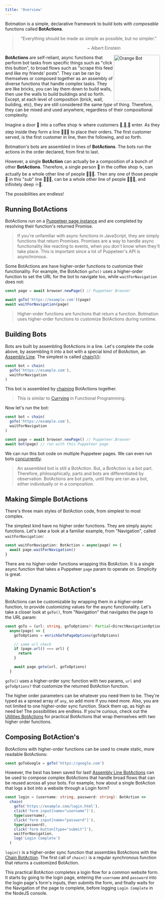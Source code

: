 ```yaml
---
title: 'Overview'
---
```


Botmation is a simple, declarative framework to build bots with *composable* functions called **BotActions**.

<blockquote>
    <p style="text-align:center">
        “Everything should be made as simple as possible, but no simpler.”
        <br />
        <div style="text-align:right;padding-right:8rem;">~ Albert Einstein</div>
    </p>
</blockquote>

<img src="/orange_bot.png" alt="Orange Bot" align="right" width="150px" />

**BotActions** are self-reliant, async functions that perform bot tasks from specific things such as "click this button", to broad flows such as "scrape this feed and like my friends' posts". They can be ran by themselves or composed together as an assembly of diverse functions that handle complex tasks. They are like bricks, you can lay them down to build walls, then use the walls to build buildings and so forth. Except, at each level of composition (brick, wall, building, etc), they are still considered the same *type* of thing. Therefore, they can be mixed and used anywhere, regardless of their compositional complexity.

Imagine a door 🚪 into a coffee shop ☕ where customers 🧍,🧍,🧍 enter. As they step inside they form a line 🧍🧍🧍 to place their orders. The first customer served, is the first customer in line, then the following, and so forth.

Botmation's bots are assembled in lines of **BotActions**. The bots run the actions in the order declared, from first to last.

However, a single **BotAction** can actually be a composition of a bunch of other **BotActions**. Therefore, a single person 🧍 in the coffee shop ☕, can actually be a whole other line of people 🧍🧍🧍. Then any one of those people 🧍 in this "sub" line 🧍🧍🧍, can be a whole other line of people 🧍🧍🧍, and infinitely deep ♾️🐇.

The possibilities are endless!

## Running BotActions

BotActions run on a [Puppeteer page instance](https://pptr.dev/#?product=Puppeteer&version=v7.0.4&show=api-class-page) and are completed by resolving their function's returned Promise.

> If you're unfamiliar with async functions in JavaScript, they are simply functions that return Promises. Promises are a way to handle async functionality like reacting to events, when you don't know when they'll take place. This is important since a lot of Puppeteer's API is asynchronous.

Some BotActions are have higher-order functions to customize their functionality. For example, the BotAction `goTo()` uses a higher-order function to set the URL for the bot to navigate too, while `waitForNavigation` does not:
```typescript
const page = await browser.newPage() // Puppeteer Browser

await goTo('https://example.com')(page)
await waitForNavigation(page)
```

> Higher-order functions are functions that return a function. Botmation uses higher-order functions to customize BotActions during runtime.

## Building Bots

Bots are built by assembling BotActions in a line. Let's complete the code above, by assembling it into a bot with a special kind of BotAction, an [Assembly Line](/api/assembly-lines). The simplest is called [chain()()](/api/assembly-lines#chain):

```typescript
const bot = chain(
  goTo('https://example.com'),
  waitForNavigation
)
```

This bot is assembled by [chaining](/api/assembly-lines#chain) BotActions together.

> This is similar to [Currying](https://en.wikipedia.org/wiki/Currying) in Functional Programming.

Now let's run the bot:
```typescript
const bot = chain(
  goTo('https://example.com'),
  waitForNavigation
)

const page = await browser.newPage() // Puppeteer.Browser
await bot(page) // run with this Puppeteer page
```

We can run this bot code on multiple Puppeteer pages. We can even run bots [concurrently](/advanced/concurrency).

> An assembled bot is still a BotAction. But, a BotAction is a bot part. Therefore, philosophically, parts and bots are differentiated by observation. BotActions are bot parts, until they are ran as a bot, either individually or in a composition.

## Making Simple BotActions

There's three main styles of BotAction code, from simplest to most complex.

The simplest kind have no higher order functions. They are simply async functions. Let's take a look at a familiar example, from "Navigation", called `waitForNavigation`:

```typescript
const waitForNavigation: BotAction = async(page) => {
  await page.waitForNavigation()
}
```

There are no higher-order functions wrapping this BotAction. It is a single async function that takes a Puppeteer `page` param to operate on. Simplicity is great.

## Making Dynamic BotAction's

BotActions can be customizable by wrapping them in a higher-order function, to provide customizing values for the async functionality. Let's take a closer look at `goTo()`, from "Navigation" that navigates the page to the URL param:

```typescript
const goTo = (url: string, goToOptions?: Partial<DirectNavigationOptions>): BotAction =>
  async(page) => {
    goToOptions = enrichGoToPageOptions(goToOptions)

    // same url check
    if (page.url() === url) {
      return
    }

    await page.goto(url, goToOptions)
  }
```

`goTo()` uses a higher-order sync function with two params, `url` and `goToOptions?` that customize the returned BotAction function.

The higher order parameters can be whatever you need them to be. They're typed as a spread array of `any`, so add more if you need more. Also, you are not limited to one higher-order sync function. Stack them up, as high as need be! The possibilities are endless. If you're curious, check out the [Utilities BotActions](/api/utilities) for practical BotActions that wrap themselves with two higher order functions.

## Composing BotAction's

BotActions with higher-order functions can be used to create static, more readable BotActions:
```typescript
const goToGoogle = goTo('https://google.com')
```

However, the best has been saved for last! [Assembly Line BotActions](/api/assembly-lines) can be used to compose complex BotActions that handle broad flows that can be reused across all your bots. For example, how about a single BotAction that logs a bot into a website through a Login form?

```typescript
const login = (username: string, password: string): BotAction =>
  chain(
    goTo('https://example.com/login.html'),
    click('form input[name="username"]'),
    type(username),
    click('form input[name="password"]'),
    type(password),
    click('form button[type="submit"]'),
    waitForNavigation,
    log('Login Complete')
  )
```

`login()` is a higher-order sync function that assembles BotActions with the [Chain BotAction](/api/assembly-lines#chain). The first call of `chain()` is a regular synchronous function that returns a customized BotAction.

This practical BotAction completes a login flow for a common website form. It starts by going to the login page, entering the `username` and `password` into the login page's form's inputs, then submits the form, and finally waits for the Navigation of the page to complete, before logging `Login Complete` in the NodeJS console.
